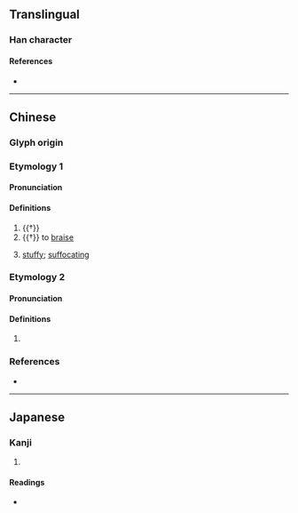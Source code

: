 {{character info/new}}
==Translingual==

===Han character===
{{Han char|rn=86|rad=火|as=07|sn=11|four=|canj=FHGR|ids=⿰火告}}

====References====
* {{Han ref|kx=0672.160|dkj=19071|dj=1080.300|hdz=32204.160|uh=7105|ud=28933}}

----

==Chinese==

===Glyph origin===
{{Han etym}}

===Etymology 1===
{{zh-forms}}

====Pronunciation====
{{zh-pron
|m=kù
|c=guk6
|mc=y
|oc=y
|cat=
}}

====Definitions====
{{zh-hanzi}}

# {{†}} {{zh-alt-form|酷|cruel; extremely}}
# {{†}} to [[braise]]
# {{lb|zh|Cantonese}} [[stuffy]]; [[suffocating]]

===Etymology 2===
{{zh-forms}}

====Pronunciation====
{{zh-pron
|m=kào
|mc=
|oc=
|cat=
}}

====Definitions====
{{zh-hanzi}}

# {{rfdef|zh}}

===References===
* {{R:twedu|C06727}}

----

==Japanese==

===Kanji===
{{ja-kanji|grade=|rs=火07}}

# {{defn|lang=ja|sort=火07}}

====Readings====
* {{ja-readings|on=[[こく]] (koku), [[こう]] (kō)|kun=[[かわかす]] (kawakasu)}}